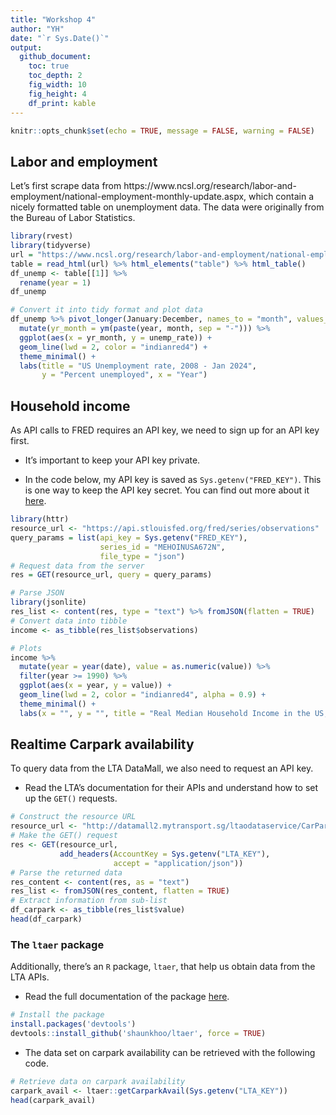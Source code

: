 ```yaml
---
title: "Workshop 4"
author: "YH"
date: "`r Sys.Date()`"
output: 
  github_document:
    toc: true
    toc_depth: 2
    fig_width: 10
    fig_height: 4
    df_print: kable
---
```


```r
knitr::opts_chunk$set(echo = TRUE, message = FALSE, warning = FALSE)
```

## Labor and employment

Let's first scrape data from https://www.ncsl.org/research/labor-and-employment/national-employment-monthly-update.aspx, which contain a nicely formatted table on unemployment data. The data were originally from the Bureau of Labor Statistics.

```r
library(rvest)
library(tidyverse)
url = "https://www.ncsl.org/research/labor-and-employment/national-employment-monthly-update.aspx"
table = read_html(url) %>% html_elements("table") %>% html_table()
df_unemp <- table[[1]] %>%
  rename(year = 1)
df_unemp

# Convert it into tidy format and plot data
df_unemp %>% pivot_longer(January:December, names_to = "month", values_to = "unemp_rate") %>%
  mutate(yr_month = ym(paste(year, month, sep = "-"))) %>%
  ggplot(aes(x = yr_month, y = unemp_rate)) +
  geom_line(lwd = 2, color = "indianred4") +
  theme_minimal() +
  labs(title = "US Unemployment rate, 2008 - Jan 2024",
       y = "Percent unemployed", x = "Year")
```

## Household income

As API calls to FRED requires an API key, we need to sign up for an API key first.

+ It's important to keep your API key private.

+ In the code below, my API key is saved as `Sys.getenv("FRED_KEY")`. This is one way to keep the API key secret. You can find out more about it [here](https://daattali.gitbooks.io/stat545-ubc-github-io/content/bit003_api-key-env-var.html).

```r
library(httr)
resource_url <- "https://api.stlouisfed.org/fred/series/observations"
query_params = list(api_key = Sys.getenv("FRED_KEY"),
                    series_id = "MEHOINUSA672N",
                    file_type = "json")
# Request data from the server
res = GET(resource_url, query = query_params)

# Parse JSON
library(jsonlite)
res_list <- content(res, type = "text") %>% fromJSON(flatten = TRUE)
# Convert data into tibble
income <- as_tibble(res_list$observations)

# Plots
income %>%
  mutate(year = year(date), value = as.numeric(value)) %>%
  filter(year >= 1990) %>%
  ggplot(aes(x = year, y = value)) +
  geom_line(lwd = 2, color = "indianred4", alpha = 0.9) +
  theme_minimal() +
  labs(x = "", y = "", title = "Real Median Household Income in the US, 1990 to present")
```

## Realtime Carpark availability

To query data from the LTA DataMall, we also need to request an API key.

+ Read the LTA's documentation for their APIs and understand how to set up the `GET()` requests.

```r
# Construct the resource URL
resource_url <- "http://datamall2.mytransport.sg/ltaodataservice/CarParkAvailabilityv2"
# Make the GET() request
res <- GET(resource_url, 
           add_headers(AccountKey = Sys.getenv("LTA_KEY"),
                       accept = "application/json"))
# Parse the returned data
res_content <- content(res, as = "text")
res_list <- fromJSON(res_content, flatten = TRUE)
# Extract information from sub-list
df_carpark <- as_tibble(res_list$value)
head(df_carpark)
```

### The `ltaer` package

Additionally, there's an `R` package, `ltaer`, that help us obtain data from the LTA APIs.

+ Read the full documentation of the package [here](https://shaunkhoo.github.io/ltaer/index.html).

```r
# Install the package
install.packages('devtools')
devtools::install_github('shaunkhoo/ltaer', force = TRUE)
```

+ The data set on carpark availability can be retrieved with the following code.

```r
# Retrieve data on carpark availability
carpark_avail <- ltaer::getCarparkAvail(Sys.getenv("LTA_KEY"))
head(carpark_avail)
```







